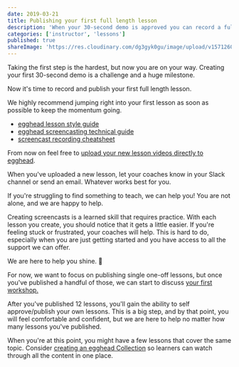 ```yaml
---
date: 2019-03-21
title: Publishing your first full length lesson
description: 'When your 30-second demo is approved you can record a full-length lesson for publication.'
categories: ['instructor', 'lessons']
published: true
shareImage: 'https://res.cloudinary.com/dg3gyk0gu/image/upload/v1571260698/og-image-assets/share_image_getting_started.png'
---
```



Taking the first step is the hardest, but now you are on your way. Creating your first 30-second demo is a challenge and a huge milestone.

Now it's time to record and publish your first full length lesson.

We highly recommend jumping right into your first lesson as soon as possible to keep the momentum going.

* [egghead lesson style guide](/instructor/style-guide)
* [egghead screencasting technical guide](/instructor/screencasting)
* [screencast recording cheatsheet](/instructor/recording-cheatsheet)

From now on feel free to [upload your new lesson videos directly to egghead](https://egghead.io/lesson_uploads/new).

When you've uploaded a new lesson, let your coaches know in your Slack channel or send an email. Whatever works best for you.

If you're struggling to find something to teach, we can help you! You are not alone, and we are happy to help.

Creating screencasts is a learned skill that requires practice. With each lesson you create, you should notice that it gets a little easier. If you're feeling stuck or frustrated, your coaches will help. This is hard to do, especially when you are just getting started and you have access to all the support we can offer.

We are here to help you shine. 🙌

For now, we want to focus on publishing single one-off lessons, but once you've published a handful of those, we can start to discuss [your first workshop.](/instructor/workshops)

After you've published 12 lessons, you'll gain the ability to self approve/publish your own lessons. This is a big step, and by that point, you will feel comfortable and confident, but we are here to help no matter how many lessons you've published.

When you're at this point, you might have a few lessons that cover the same topic. Consider [creating an egghead Collection](/instructor/collections) so learners can watch through all the content in one place.
